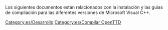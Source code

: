 

Los siguientes documentos están relacionados con la instalación y las guías de compilación para las diferentes versiones de Microsoft Visual C++.

{{es/Aviso|Microsoft® Visual C++ en Windows® 9x no está soportado para crear binarios; usa MINGW/Cygwin/BuildOTTD en su lugar.}}

[[Category:es/Desarrollo]]
[[Category:es/Compilar OpenTTD]]
